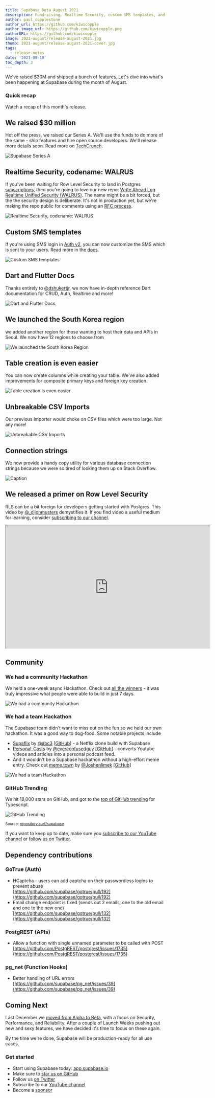 ```yaml
---
title: Supabase Beta August 2021
description: Fundraising, Realtime Security, custom SMS templates, and deployments in South Korea.
author: paul_copplestone
author_url: https://github.com/kiwicopple
author_image_url: https://github.com/kiwicopple.png
authorURL: https://github.com/kiwicopple
image: 2021-august/release-august-2021.jpg
thumb: 2021-august/release-august-2021-cover.jpg
tags:
  - release-notes
date: '2021-09-10'
toc_depth: 3
---
```


We've raised $30M and shipped a bunch of features. Let's dive into what's been happening at Supabase during the month of August.

### Quick recap

Watch a recap of this month's release.
<!-- 
<iframe
  className="w-full video-with-border"
  width="640"
  height="385"
  src="https://www.youtube-nocookie.com/embed/Vj5fPA-vjfw"
  frameBorder="1"
  allow="accelerometer; autoplay; clipboard-write; encrypted-media; gyroscope; picture-in-picture"
  allowFullScreen
></iframe>
 -->
## We raised $30 million 

Hot off the press, we raised our Series A. 
We'll use the funds to do more of the same - ship features and hire open source developers.
We'll release more details soon. Read more on [TechCrunch](https://techcrunch.com/2021/09/09/supabase-raises-30m-for-its-open-source-insta-backend/).

![Supabase Series A](/new/images/blog/2021-august/bernie-5.png)


## Realtime Security, codename: WALRUS

If you've been waiting for Row Level Security to land in Postgres [subscriptions](https://supabase.io/docs/reference/javascript/subscribe), then you're going to love our new repo: [Write Ahead Log Realtime Unified Security (WALRUS)](https://github.com/supabase/walrus). The name might be a bit forced, but the the security design is deliberate. It's not in production yet, but we're making the repo public for comments using an [RFC process](https://github.com/supabase/walrus/blob/master/README.md#rfc-process).

![Realtime Security, codename: WALRUS](/new/images/blog/2021-august/walrus.jpg)

## Custom SMS templates

If you're using SMS login in [Auth v2](https://supabase.io/blog/2021/07/28/supabase-auth-passwordless-sms-login), you can now customize the SMS which is sent to your users. Read more in the [docs](https://supabase.io/docs/guides/auth/auth-twilio#sms-custom-template).

![Custom SMS templates](/new/images/blog/2021-august/custom-sms.png)

## Dart and Flutter Docs

Thanks entirely to [@dshukertjr](https://twitter.com/dshukertjr), we now have in-depth reference Dart documentation for CRUD, Auth, Realtime and more!

![Dart and Flutter Docs](/new/images/blog/2021-august/supabase-flutter.jpg)

## We launched the South Korea region

we added another region for those wanting to host their data and APIs in Seoul. We now have 12 regions to choose from

![We launched the South Korea Region](/new/images/blog/2021-august/south-korea.png)

## Table creation is even easier

You can now create columns while creating your table. We've also added improvements for composite primary keys and foreign key creation.

![Table creation is even easier](/new/images/blog/2021-august/create-tables.png)

## Unbreakable CSV Imports

Our previous importer would choke on CSV files which were too large. Not any more!

![Unbreakable CSV Imports](/new/images/blog/2021-august/csv-imports.png)

## Connection strings

We now provide a handy copy utility for various database connection strings because we were so tired of looking them up on Stack Overflow.

![Caption](/new/images/blog/2021-august/connection-strings.png)

## We released a primer on Row Level Security

RLS can be a bit foreign for developers getting started with Postgres. This video by [@_dijonmusters](https://twitter.com/_dijonmusters) demystifies it. If you find video a useful medium for learning, consider [subscribing to our channel](https://www.youtube.com/channel/UCNTVzV1InxHV-YR0fSajqPQ).

<iframe
  className="w-full video-with-border"
  width="640"
  height="385"
  src="https://www.youtube-nocookie.com/embed/Ow_Uzedfohk"
  frameBorder="1"
  allow="accelerometer; autoplay; clipboard-write; encrypted-media; gyroscope; picture-in-picture"
  allowFullScreen
></iframe>

## Community

### We had a community Hackathon

We held a one-week async Hackathon. Check out [all the winners](https://supabase.io/blog/2021/08/09/hackathon-winners) - it was truly impressive what people were able to build in just 7 days.

![We had a community Hackathon](/new/images/blog/2021-august/hackathon.png)

### We had a team Hackathon

The Supabase team didn't want to miss out on the fun so we held our own hackathon. It was a good way to dog-food. Some notable projects include

- [Supaflix](https://supaflix.vercel.app/) by [@abc3](https://twitter.com/abc3erl) [[GitHub](https://github.com/abc3/supaflix)] - a Netflix clone build with Supabase
- [Personal-Casts](https://github.com/inian/personal-casts) by [@everconfusedguy](https://twitter.com/everconfusedguy) [[GitHub](https://github.com/inian/personal-casts)] - converts Youtube videos and articles into a personal podcast feed.
- And it wouldn't be a Supabase hackathon without a high-effort meme entry.
Check out [meme.town](http://meme.town) by [@Joshenlimek](https://twitter.com/joshenlimek) [[GitHub](https://github.com/joshenlim/meme-maker)]

![We had a team Hackathon](/new/images/blog/2021-august/meme-town.png)

### GitHub Trending

We hit 18,000 stars on GitHub, and got to the [top of GitHub trending](https://twitter.com/supabase/status/1435868863518760964) for Typescript.

![GitHub Trending](/new/images/blog/2021-august/github-stars.png)

<small>
  Source: <a href="https://repository.surf/supabase">repository.surf/supabase</a>
</small>

If you want to keep up to date, make sure you [subscribe to our YouTube channel](https://www.youtube.com/channel/UCNTVzV1InxHV-YR0fSajqPQ) or 
[follow us on Twitter](https://twitter.com/supabase).

## Dependency contributions

### GoTrue (Auth)

- HCaptcha - users can add captcha on their passwordless logins to prevent abuse<br />
[https://github.com/supabase/gotrue/pull/192](https://github.com/supabase/gotrue/pull/192)
- Email change endpoint is fixed (sends out 2 emails, one to the old email and one to the new one)<br />
[https://github.com/supabase/gotrue/pull/132](https://github.com/supabase/gotrue/pull/132)

### PostgREST (APIs)

- Allow a function with single unnamed parameter to be called with POST<br />
[https://github.com/PostgREST/postgrest/issues/1735](https://github.com/PostgREST/postgrest/issues/1735)

### pg_net (Function Hooks)

- Better handling of URL errors<br />
[https://github.com/supabase/pg_net/issues/39](https://github.com/supabase/pg_net/issues/39)

## Coming Next

Last December we [moved from Alpha to Beta](https://supabase.io/beta), with a focus on Security, Performance, and Reliability. After a couple of Launch Weeks pushing out new and sexy features, we have decided it's time to focus on these again.

By the time we're done, Supabase will be production-ready for all use cases.

### Get started

- Start using Supabase today: [app.supabase.io](https://app.supabase.io/)
- Make sure to [star us on GitHub](https://github.com/supabase/supabase)
- Follow us [on Twitter](https://twitter.com/supabase)
- Subscribe to our [YouTube channel](https://www.youtube.com/channel/UCNTVzV1InxHV-YR0fSajqPQ)
- Become a [sponsor](https://github.com/sponsors/supabase)
